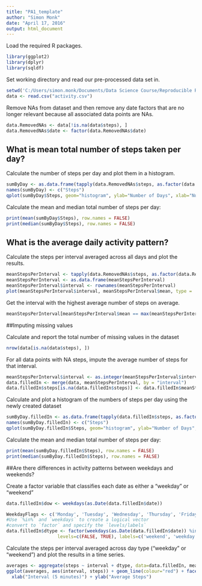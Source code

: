 ```yaml
---
title: "PA1_template"
author: "Simon Monk"
date: "April 17, 2016"
output: html_document
---
```


Load the required R packages.

```r
library(ggplot2)
library(dplyr)
library(sqldf)
```

Set working directory and read our pre-processed data set in.

```r
setwd('C:/Users/simon.monk/Documents/Data Science Course/Reproducible Research')
data <- read.csv("activity.csv")
```

Remove NAs from dataset and then remove any date factors that are no longer relevant because all associated data points are NAs.

```r
data.RemovedNAs <- data[!is.na(data$steps), ]
data.RemovedNAs$date <- factor(data.RemovedNAs$date)
```

## What is mean total number of steps taken per day?

Calculate the number of steps per day and plot them in a histogram.
```r

sumByDay <- as.data.frame(tapply(data.RemovedNAs$steps, as.factor(data.RemovedNAs$date), sum))
names(sumByDay) <- c("Steps")
qplot(sumByDay$Steps, geom="histogram", ylab="Number of Days", xlab="Number of Steps", binwidth = 500)


```

Calculate the mean and median total number of steps per day:

```r
print(mean(sumByDay$Steps), row.names = FALSE)
print(median(sumByDay$Steps), row.names = FALSE)

```

## What is the average daily activity pattern?

Calculate the steps per interval averaged across all days and plot the results.
```r
meanStepsPerInterval <- tapply(data.RemovedNAs$steps, as.factor(data.RemovedNAs$interval), mean)
meanStepsPerInterval <- as.data.frame(meanStepsPerInterval)
meanStepsPerInterval$interval <- rownames(meanStepsPerInterval)
plot(meanStepsPerInterval$interval, meanStepsPerInterval$mean, type = 'l', ylab = "Mean Steps", xlab = "Interval")
```

Get the interval with the highest average number of steps on average.
```r
meanStepsPerInterval[meanStepsPerInterval$mean == max(meanStepsPerInterval$mean), ][1]
```

##Imputing missing values

Calculate and report the total number of missing values in the dataset 
```r
nrow(data[is.na(data$steps), ])
```

For all data points with NA steps, impute the average number of steps for that interval.
```r
meanStepsPerInterval$interval <- as.integer(meanStepsPerInterval$interval)
data.filledIn <- merge(data, meanStepsPerInterval, by = "interval")
data.filledIn$steps[is.na(data.filledIn$steps)] <- data.filledIn$meanStepsPerInterval[is.na(data.filledIn$steps)]
```

Calculate and plot a histogram of the numbers of steps per day using the newly created dataset
```r
sumByDay.filledIn <- as.data.frame(tapply(data.filledIn$steps, as.factor(data.filledIn$date), sum))
names(sumByDay.filledIn) <- c("Steps")
qplot(sumByDay.filledIn$Steps, geom="histogram", ylab="Number of Days", xlab="Number of Steps", binwidth = 500)
```

Calculate the mean and median total number of steps per day:
```r
print(mean(sumByDay.filledIn$Steps), row.names = FALSE)
print(median(sumByDay.filledIn$Steps), row.names = FALSE)
```

##Are there differences in activity patterns between weekdays and weekends?

Create a factor variable that classifies each date as either a "weekday" or "weekend"
```r
data.filledIn$dow <- weekdays(as.Date(data.filledIn$date))

WeekdayFlags <- c('Monday', 'Tuesday', 'Wednesday', 'Thursday', 'Friday')
#Use `%in%` and `weekdays` to create a logical vector
#convert to `factor` and specify the `levels/labels`
data.filledIn$dtype <- factor(weekdays(as.Date(data.filledIn$date)) %in% WeekdayFlags, 
                   levels=c(FALSE, TRUE), labels=c('weekend', 'weekday'))
```

Calculate the steps per interval averaged across day type ("weekday" or "weekend") and plot the results in a time series.
```r
averages <- aggregate(steps ~ interval + dtype, data=data.filledIn, mean)
ggplot(averages, aes(interval, steps)) + geom_line(colour="red") + facet_grid(dtype ~ .) +
  xlab("Interval (5 minutes)") + ylab("Average Steps")
```
